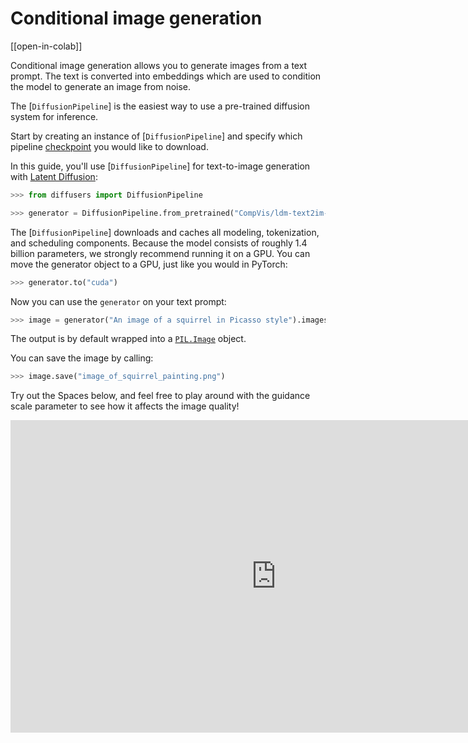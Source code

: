<!--Copyright 2023 The HuggingFace Team. All rights reserved.

Licensed under the Apache License, Version 2.0 (the "License"); you may not use this file except in compliance with
the License. You may obtain a copy of the License at

http://www.apache.org/licenses/LICENSE-2.0

Unless required by applicable law or agreed to in writing, software distributed under the License is distributed on
an "AS IS" BASIS, WITHOUT WARRANTIES OR CONDITIONS OF ANY KIND, either express or implied. See the License for the
specific language governing permissions and limitations under the License.
-->

# Conditional image generation

[[open-in-colab]]

Conditional image generation allows you to generate images from a text prompt. The text is converted into embeddings which are used to condition the model to generate an image from noise.

The [`DiffusionPipeline`] is the easiest way to use a pre-trained diffusion system for inference.

Start by creating an instance of [`DiffusionPipeline`] and specify which pipeline [checkpoint](https://huggingface.co/models?library=diffusers&sort=downloads) you would like to download.

In this guide, you'll use [`DiffusionPipeline`] for text-to-image generation with [Latent Diffusion](https://huggingface.co/CompVis/ldm-text2im-large-256):

```python
>>> from diffusers import DiffusionPipeline

>>> generator = DiffusionPipeline.from_pretrained("CompVis/ldm-text2im-large-256")
```

The [`DiffusionPipeline`] downloads and caches all modeling, tokenization, and scheduling components. 
Because the model consists of roughly 1.4 billion parameters, we strongly recommend running it on a GPU.
You can move the generator object to a GPU, just like you would in PyTorch:

```python
>>> generator.to("cuda")
```

Now you can use the `generator` on your text prompt:

```python
>>> image = generator("An image of a squirrel in Picasso style").images[0]
```

The output is by default wrapped into a [`PIL.Image`](https://pillow.readthedocs.io/en/stable/reference/Image.html?highlight=image#the-image-class) object.

You can save the image by calling:

```python
>>> image.save("image_of_squirrel_painting.png")
```

Try out the Spaces below, and feel free to play around with the guidance scale parameter to see how it affects the image quality!

<iframe
	src="https://stabilityai-stable-diffusion.hf.space"
	frameborder="0"
	width="850"
	height="500"
></iframe>